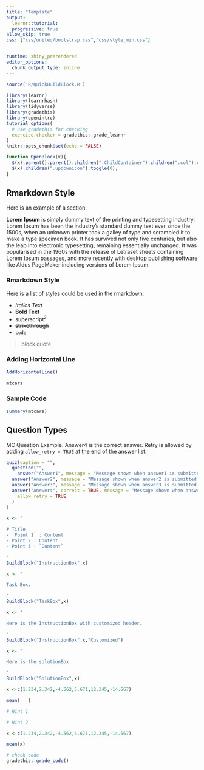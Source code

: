 ---
title: "Template"
output: 
  learnr::tutorial:
  progressive: true
allow_skip: true
css: ["css/united/bootstrap.css","css/style_min.css"]


runtime: shiny_prerendered
editor_options:
  chunk_output_type: inline
---
  
```{r include=FALSE}
source('R/QuickBuildBlock.R')
```

```{r setup, include=FALSE,message=FALSE}
library(learnr)
library(learnrhash)
library(tidyverse)
library(gradethis)
library(openintro)
tutorial_options(
  # use gradethis for checking
  exercise.checker = gradethis::grade_learnr
)
knitr::opts_chunk$set(echo = FALSE)
```

```{js}
function OpenBlock(x){
  $(x).parent().parent().children(".ChildContainer").children(".col").children(".ChildBox").toggle(300);
  $(x).children(".updownicon").toggle(0);
}
```

## Rmarkdown Style

Here is an example of a section.

**Lorem Ipsum** is simply dummy text of the printing and typesetting industry. Lorem Ipsum has been the industry's standard dummy text ever since the 1500s, when an unknown printer took a galley of type and scrambled it to make a type specimen book. It has survived not only five centuries, but also the leap into electronic typesetting, remaining essentially unchanged. It was popularised in the 1960s with the release of Letraset sheets containing Lorem Ipsum passages, and more recently with desktop publishing software like Aldus PageMaker including versions of Lorem Ipsum.


### Rmarkdown Style

Here is a list of styles could be used in the rmarkdown:

- *Italics Text*
- **Bold Text**
- superscript^2^
- ~~strikethrough~~ 
- `code`

> block quote 


### Adding Horizontal Line

```{r}
AddHorizontalLine()
```

```{r}
mtcars
```
 
### Sample Code

```{r sample1, echo = TRUE}
summary(mtcars)
```

## Question Types

<div class="MCQ">

MC Question Example. Answer4 is the correct answer.
Retry is allowed by adding `allow_retry = TRUE` at the end of the answer list.

```{r quiz1, echo = FALSE}

quiz(caption = "",
  question("",
    answer("Answer1", message = "Message shown when answer1 is submitted."),
  answer("Answer2", message = "Message shown when answer2 is submitted."),
  answer("Answer3", message = "Message shown when answer3 is submitted."),
  answer("Answer4", correct = TRUE, message = "Message shown when answer4 is submitted."),
    allow_retry = TRUE
  )
)
```

</div>

```{r}
x <- " 

# Title
- `Point 1` : Content
- Point 2 : Content
- Point 3 : `Content`

"
BuildBlock("InstructionBox",x)
```

```{r}
x <- " 

Task Box.

"
BuildBlock("TaskBox",x)
```

```{r}
x <- " 

Here is the InstructionBox with customized header.

"
BuildBlock("InstructionBox",x,"Customized")
```

```{r}
x <- " 

Here is the solutionBox.

"
BuildBlock("SolutionBox",x)
```





```{r learnrExSample, exercise = TRUE, exercise.blanks = "___+" }
x <-c(1.234,2.342,-4.562,5.671,12.345,-14.567)

mean(___)
```

```{r learnrExSample-hint-1}
# Hint 1
```

```{r learnrExSample-hint-2}
# Hint 2
```

```{r learnrExSample-solution, exercise.reveal_solution = FALSE}
x <-c(1.234,2.342,-4.562,5.671,12.345,-14.567)

mean(x)
```


```{r learnrExSample-check}
# check code
gradethis::grade_code()
``` 
